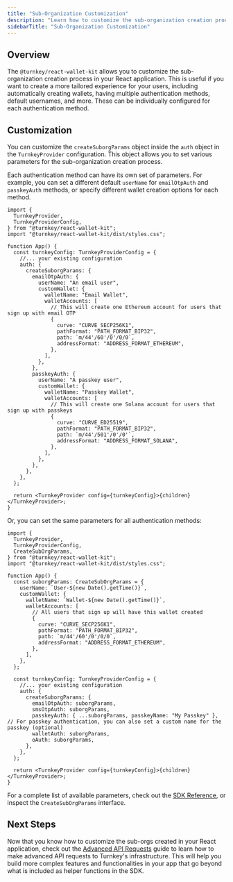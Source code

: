 ```yaml
---
title: "Sub-Organization Customization"
description: "Learn how to customize the sub-organization creation process in your React app."
sidebarTitle: "Sub-Organization Customization"
---
```


## Overview

The `@turnkey/react-wallet-kit` allows you to customize the sub-organization creation process in your React application. This is useful if you want to create a more tailored experience for your users, including automatically creating wallets, having multiple authentication methods, default usernames, and more. These can be individually configured for each authentication method.

## Customization

You can customize the `createSuborgParams` object inside the `auth` object in the `TurnkeyProvider` configuration. This object allows you to set various parameters for the sub-organization creation process.

Each authentication method can have its own set of parameters. For example, you can set a different default `userName` for `emailOtpAuth` and `passkeyAuth` methods, or specify different wallet creation options for each method.

```tsx
import {
  TurnkeyProvider,
  TurnkeyProviderConfig,
} from "@turnkey/react-wallet-kit";
import "@turnkey/react-wallet-kit/dist/styles.css";

function App() {
  const turnkeyConfig: TurnkeyProviderConfig = {
    //... your existing configuration
    auth: {
      createSuborgParams: {
        emailOtpAuth: {
          userName: "An email user",
          customWallet: {
            walletName: "Email Wallet",
            walletAccounts: [
              // This will create one Ethereum account for users that sign up with email OTP
              {
                curve: "CURVE_SECP256K1",
                pathFormat: "PATH_FORMAT_BIP32",
                path: `m/44'/60'/0'/0/0`,
                addressFormat: "ADDRESS_FORMAT_ETHEREUM",
              },
            ],
          },
        },
        passkeyAuth: {
          userName: "A passkey user",
          customWallet: {
            walletName: "Passkey Wallet",
            walletAccounts: [
              // This will create one Solana account for users that sign up with passkeys
              {
                curve: "CURVE_ED25519",
                pathFormat: "PATH_FORMAT_BIP32",
                path: `m/44'/501'/0'/0'`,
                addressFormat: "ADDRESS_FORMAT_SOLANA",
              },
            ],
          },
        },
      },
    },
  };

  return <TurnkeyProvider config={turnkeyConfig}>{children}</TurnkeyProvider>;
}
```

Or, you can set the same parameters for all authentication methods:

```tsx
import {
  TurnkeyProvider,
  TurnkeyProviderConfig,
  CreateSubOrgParams,
} from "@turnkey/react-wallet-kit";
import "@turnkey/react-wallet-kit/dist/styles.css";

function App() {
  const suborgParams: CreateSubOrgParams = {
    userName: `User-${new Date().getTime()}`,
    customWallet: {
      walletName: `Wallet-${new Date().getTime()}`,
      walletAccounts: [
        // All users that sign up will have this wallet created
        {
          curve: "CURVE_SECP256K1",
          pathFormat: "PATH_FORMAT_BIP32",
          path: `m/44'/60'/0'/0/0`,
          addressFormat: "ADDRESS_FORMAT_ETHEREUM",
        },
      ],
    },
  };

  const turnkeyConfig: TurnkeyProviderConfig = {
    //... your existing configuration
    auth: {
      createSuborgParams: {
        emailOtpAuth: suborgParams,
        smsOtpAuth: suborgParams,
        passkeyAuth: { ...suborgParams, passkeyName: "My Passkey" }, // For passkey authentication, you can also set a custom name for the passkey (optional)
        walletAuth: suborgParams,
        oAuth: suborgParams,
      },
    },
  };

  return <TurnkeyProvider config={turnkeyConfig}>{children}</TurnkeyProvider>;
}
```

For a complete list of available parameters, check out the [SDK Reference](/sdks/react/sdk-reference), or inspect the `CreateSubOrgParams` interface.

## Next Steps

Now that you know how to customize the sub-orgs created in your React application, check out the [Advanced API Requests](/sdks/react/advanced-api-requests) guide to learn how to make advanced API requests to Turnkey's infrastructure. This will help you build more complex features and functionalities in your app that go beyond what is included as helper functions in the SDK.
